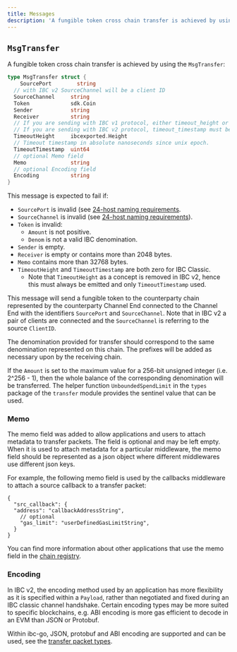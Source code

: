 ```yaml
---
title: Messages
description: 'A fungible token cross chain transfer is achieved by using the MsgTransfer:'
---
```


## `MsgTransfer`

A fungible token cross chain transfer is achieved by using the `MsgTransfer`:

```go expandable
type MsgTransfer struct {
    SourcePort        string
  // with IBC v2 SourceChannel will be a client ID
  SourceChannel     string 
  Token             sdk.Coin
  Sender            string
  Receiver          string
  // If you are sending with IBC v1 protocol, either timeout_height or timeout_timestamp must be set.
  // If you are sending with IBC v2 protocol, timeout_timestamp must be set, and timeout_height must be omitted. 
  TimeoutHeight     ibcexported.Height
  // Timeout timestamp in absolute nanoseconds since unix epoch.
  TimeoutTimestamp  uint64
  // optional Memo field
  Memo              string
  // optional Encoding field 
  Encoding          string
}
```

This message is expected to fail if:

* `SourcePort` is invalid (see [24-host naming requirements](https://github.com/cosmos/ibc/blob/master/spec/core/ics-024-host-requirements/README.md#paths-identifiers-separators).
* `SourceChannel` is invalid (see [24-host naming requirements](https://github.com/cosmos/ibc/blob/master/spec/core/ics-024-host-requirements/README.md#paths-identifiers-separators)).
* `Token` is invalid:
  * `Amount` is not positive.
  * `Denom` is not a valid IBC denomination.
* `Sender` is empty.
* `Receiver` is empty or contains more than 2048 bytes.
* `Memo` contains more than 32768 bytes.
* `TimeoutHeight` and `TimeoutTimestamp` are both zero for IBC Classic.
  * Note that `TimeoutHeight` as a concept is removed in IBC v2, hence this must always be emitted and only `TimeoutTimestamp` used.

This message will send a fungible token to the counterparty chain represented by the counterparty Channel End connected to the Channel End with the identifiers `SourcePort` and `SourceChannel`. Note that in IBC v2 a pair of clients are connected and the `SourceChannel` is referring to the source `ClientID`.

The denomination provided for transfer should correspond to the same denomination represented on this chain. The prefixes will be added as necessary upon by the receiving chain.

If the `Amount` is set to the maximum value for a 256-bit unsigned integer (i.e. 2^256 - 1), then the whole balance of the corresponding denomination will be transferred. The helper function `UnboundedSpendLimit` in the `types` package of the `transfer` module provides the sentinel value that can be used.

### Memo

The memo field was added to allow applications and users to attach metadata to transfer packets. The field is optional and may be left empty. When it is used to attach metadata for a particular middleware, the memo field should be represented as a json object where different middlewares use different json keys.

For example, the following memo field is used by the callbacks middleware to attach a source callback to a transfer packet:

```jsonc
{
  "src_callback": {
  "address": "callbackAddressString",
    // optional
    "gas_limit": "userDefinedGasLimitString",
  }
}
```

You can find more information about other applications that use the memo field in the [chain registry](https://github.com/cosmos/chain-registry/blob/master/_memo_keys/ICS20_memo_keys.json).

### Encoding

In IBC v2, the encoding method used by an application has more flexibility as it is specified within a `Payload`, rather than negotiated and fixed during an IBC classic channel handshake. Certain encoding types may be more suited to specific blockchains, e.g. ABI encoding is more gas efficient to decode in an EVM than JSON or Protobuf.

Within ibc-go, JSON, protobuf and ABI encoding are supported and can be used, see the [transfer packet types](https://github.com/cosmos/ibc-go/blob/14bc17e26ad12cee6bdb99157a05296fcf58b762/modules/apps/transfer/types/packet.go#L36-L40).
